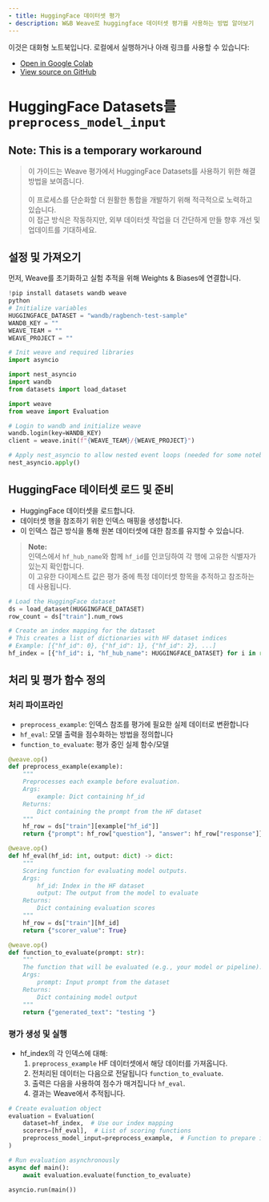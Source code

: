 ```yaml
---
- title: HuggingFace 데이터셋 평가
- description: W&B Weave로 huggingface 데이터셋 평가를 사용하는 방법 알아보기
---
```


<Note>
  이것은 대화형 노트북입니다. 로컬에서 실행하거나 아래 링크를 사용할 수 있습니다:

  * [Open in Google Colab](https://colab.research.google.com/github/wandb/weave/blob/master/docs/notebooks/hf_dataset_evals.ipynb)
  * [View source on GitHub](https://github.com/wandb/weave/blob/master/docs/notebooks/hf_dataset_evals.ipynb)
</Note>

# HuggingFace Datasets를 `preprocess_model_input`

## Note: This is a temporary workaround

> 이 가이드는 Weave 평가에서 HuggingFace Datasets를 사용하기 위한 해결 방법을 보여줍니다.<br /><br />
> 이 프로세스를 단순화할 더 원활한 통합을 개발하기 위해 적극적으로 노력하고 있습니다.\
> 이 접근 방식은 작동하지만, 외부 데이터셋 작업을 더 간단하게 만들 향후 개선 및 업데이트를 기대하세요.

## 설정 및 가져오기

먼저, Weave를 초기화하고 실험 추적을 위해 Weights & Biases에 연결합니다.

```python
!pip install datasets wandb weave
python
# Initialize variables
HUGGINGFACE_DATASET = "wandb/ragbench-test-sample"
WANDB_KEY = ""
WEAVE_TEAM = ""
WEAVE_PROJECT = ""

# Init weave and required libraries
import asyncio

import nest_asyncio
import wandb
from datasets import load_dataset

import weave
from weave import Evaluation

# Login to wandb and initialize weave
wandb.login(key=WANDB_KEY)
client = weave.init(f"{WEAVE_TEAM}/{WEAVE_PROJECT}")

# Apply nest_asyncio to allow nested event loops (needed for some notebook environments)
nest_asyncio.apply()
```

## HuggingFace 데이터셋 로드 및 준비

* HuggingFace 데이터셋을 로드합니다.
* 데이터셋 행을 참조하기 위한 인덱스 매핑을 생성합니다.
* 이 인덱스 접근 방식을 통해 원본 데이터셋에 대한 참조를 유지할 수 있습니다.

> **Note:**<br />
> 인덱스에서 `hf_hub_name`와 함께 `hf_id`를 인코딩하여 각 행에 고유한 식별자가 있는지 확인합니다.\
> 이 고유한 다이제스트 값은 평가 중에 특정 데이터셋 항목을 추적하고 참조하는 데 사용됩니다.

```python
# Load the HuggingFace dataset
ds = load_dataset(HUGGINGFACE_DATASET)
row_count = ds["train"].num_rows

# Create an index mapping for the dataset
# This creates a list of dictionaries with HF dataset indices
# Example: [{"hf_id": 0}, {"hf_id": 1}, {"hf_id": 2}, ...]
hf_index = [{"hf_id": i, "hf_hub_name": HUGGINGFACE_DATASET} for i in range(row_count)]
```

## 처리 및 평가 함수 정의

### 처리 파이프라인

* `preprocess_example`: 인덱스 참조를 평가에 필요한 실제 데이터로 변환합니다
* `hf_eval`: 모델 출력을 점수화하는 방법을 정의합니다
* `function_to_evaluate`: 평가 중인 실제 함수/모델

```python
@weave.op()
def preprocess_example(example):
    """
    Preprocesses each example before evaluation.
    Args:
        example: Dict containing hf_id
    Returns:
        Dict containing the prompt from the HF dataset
    """
    hf_row = ds["train"][example["hf_id"]]
    return {"prompt": hf_row["question"], "answer": hf_row["response"]}

@weave.op()
def hf_eval(hf_id: int, output: dict) -> dict:
    """
    Scoring function for evaluating model outputs.
    Args:
        hf_id: Index in the HF dataset
        output: The output from the model to evaluate
    Returns:
        Dict containing evaluation scores
    """
    hf_row = ds["train"][hf_id]
    return {"scorer_value": True}

@weave.op()
def function_to_evaluate(prompt: str):
    """
    The function that will be evaluated (e.g., your model or pipeline).
    Args:
        prompt: Input prompt from the dataset
    Returns:
        Dict containing model output
    """
    return {"generated_text": "testing "}
```

### 평가 생성 및 실행

* hf\_index의 각 인덱스에 대해:
  1. `preprocess_example` HF 데이터셋에서 해당 데이터를 가져옵니다.
  2. 전처리된 데이터는 다음으로 전달됩니다 `function_to_evaluate`.
  3. 출력은 다음을 사용하여 점수가 매겨집니다 `hf_eval`.
  4. 결과는 Weave에서 추적됩니다.

```python
# Create evaluation object
evaluation = Evaluation(
    dataset=hf_index,  # Use our index mapping
    scorers=[hf_eval],  # List of scoring functions
    preprocess_model_input=preprocess_example,  # Function to prepare inputs
)

# Run evaluation asynchronously
async def main():
    await evaluation.evaluate(function_to_evaluate)

asyncio.run(main())
```
